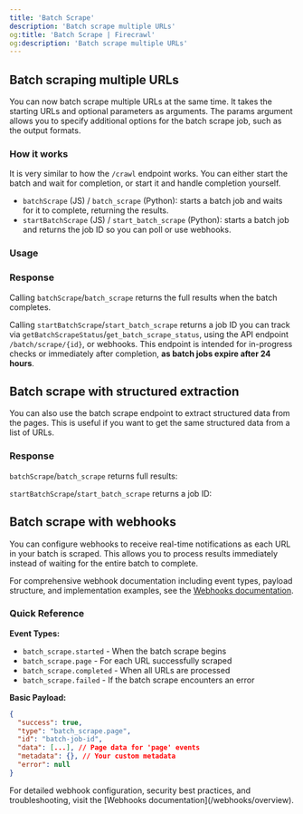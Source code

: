 ```yaml
---
title: 'Batch Scrape'
description: 'Batch scrape multiple URLs'
og:title: 'Batch Scrape | Firecrawl'
og:description: 'Batch scrape multiple URLs'
---
```



## Batch scraping multiple URLs

You can now batch scrape multiple URLs at the same time. It takes the starting URLs and optional parameters as arguments. The params argument allows you to specify additional options for the batch scrape job, such as the output formats.

### How it works

It is very similar to how the `/crawl` endpoint works. You can either start the batch and wait for completion, or start it and handle completion yourself.

- `batchScrape` (JS) / `batch_scrape` (Python): starts a batch job and waits for it to complete, returning the results.
- `startBatchScrape` (JS) / `start_batch_scrape` (Python): starts a batch job and returns the job ID so you can poll or use webhooks.

### Usage

<CodeGroup>

<BatchScrapePython />
<BatchScrapeNode />
<BatchScrapeCURL />

</CodeGroup>

### Response

Calling `batchScrape`/`batch_scrape` returns the full results when the batch completes.

<BatchScrapeOutput />

Calling `startBatchScrape`/`start_batch_scrape` returns
a job ID you can track via `getBatchScrapeStatus`/`get_batch_scrape_status`, using
the API endpoint `/batch/scrape/{id}`, or webhooks. This endpoint is intended for
in-progress checks or immediately after completion, **as batch jobs expire after
24 hours**.

<BatchScrapeAsyncOutput />

## Batch scrape with structured extraction

You can also use the batch scrape endpoint to extract structured data from the pages. This is useful if you want to get the same structured data from a list of URLs.

<CodeGroup>

<BatchScrapeExtractPython />
<BatchScrapeExtractNode />
<BatchScrapeExtractCURL />

</CodeGroup>

### Response

`batchScrape`/`batch_scrape` returns full results:

<BatchScrapeExtractOutput />

`startBatchScrape`/`start_batch_scrape` returns a job ID:

<BatchScrapeExtractAsyncOutput />

## Batch scrape with webhooks

You can configure webhooks to receive real-time notifications as each URL in your batch is scraped. This allows you to process results immediately instead of waiting for the entire batch to complete.

<BatchScrapeWebhookCURL />

For comprehensive webhook documentation including event types, payload structure, and implementation examples, see the [Webhooks documentation](/webhooks/overview).

### Quick Reference

**Event Types:**

- `batch_scrape.started` - When the batch scrape begins
- `batch_scrape.page` - For each URL successfully scraped
- `batch_scrape.completed` - When all URLs are processed
- `batch_scrape.failed` - If the batch scrape encounters an error

**Basic Payload:**

```json
{
  "success": true,
  "type": "batch_scrape.page",
  "id": "batch-job-id",
  "data": [...], // Page data for 'page' events
  "metadata": {}, // Your custom metadata
  "error": null
}
```

<Note>
  For detailed webhook configuration, security best practices, and
  troubleshooting, visit the [Webhooks documentation](/webhooks/overview).
</Note>
